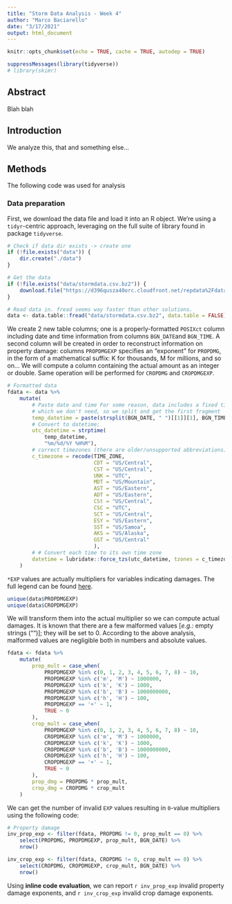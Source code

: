 ```yaml
---
title: "Storm Data Analysis - Week 4"
author: "Marco Baciarello"
date: "3/17/2021"
output: html_document
---
```


```r
knitr::opts_chunk$set(echo = TRUE, cache = TRUE, autodep = TRUE)

suppressMessages(library(tidyverse))
# library(skimr)
```

## Abstract

Blah blah

## Introduction

We analyze this, that and something else...

## Methods

The following code was used for analysis

### Data preparation

First, we download the data file and load it into an R object. We're using a `tidyr`-centric approach, leveraging on the full suite of library found in package `tidyverse`.

```r

# Check if data dir exists -> create one
if (!file.exists("data")) {
    dir.create("./data")
}

# Get the data
if (!file.exists("data/stormdata.csv.bz2")) {
    download.file("https://d396qusza40orc.cloudfront.net/repdata%2Fdata%2FStormData.csv.bz2", "data/stormdata.csv.bz2")
}

# Read data in. fread seems way faster than other solutions.
data <- data.table::fread("data/stormdata.csv.bz2", data.table = FALSE)

```

We create 2 new table columns; one is a properly-formatted `POSIXct` column including date and time information from columns `BGN_DATE`and `BGN_TIME`. A second column will be created in order to reconstruct information on property damage: columns `PROPDMGEXP` specifies an "exponent" for `PROPDMG`, in the form of a mathematical suffix: K for thousands, M for millions, and so on... We will compute a column containing the actual amount as an integer or double. Same operation will be performed for `CROPDMG` and `CROPDMGEXP`.

```r

# Formatted data
fdata <- data %>%
    mutate(
        # Paste date and time For some reason, data includes a fixed time 00:00
        # which we don't need, so we split and get the first fragment
        temp_datetime = paste(strsplit(BGN_DATE, " ")[[1]][1], BGN_TIME),
        # Convert to datetime; 
        utc_datetime = strptime(
            temp_datetime,
            "%m/%d/%Y %H%M"),
        # correct timezones (there are older/unsupported abbreviations)
        c_timezone = recode(TIME_ZONE,
                            CDT = "US/Central",
                            CST = "US/Central",
                            UNK = "UTC",
                            MDT = "US/Mountain",
                            AST = "US/Eastern",
                            ADT = "US/Eastern",
                            CSt = "US/Central",
                            CSC = "UTC",
                            SCT = "US/Central",
                            ESY = "US/Eastern",
                            SST = "US/Samoa",
                            AKS = "US/Alaska",
                            GST = "US/Central"
                            ),
        # # Convert each time to its own time zone
        datetime = lubridate::force_tzs(utc_datetime, tzones = c_timezone)
    )
```

`*EXP` values are actually multipliers for variables indicating damages. The full legend can be found [here](ane.st/HandleExponent6c0f3 "Legend for EXP values").

```r
unique(data$PROPDMGEXP)
unique(data$CROPDMGEXP)
```

We will transform them into the actual multiplier so we can compute actual damages. It is known that there are a few malformed values [*e.g.*: empty strings ("")]; they will be set to 0. According to the above analysis, malformed values are negligible both in numbers and absolute values.

```r
fdata <- fdata %>%
    mutate(
        prop_mult = case_when(
            PROPDMGEXP %in% c(0, 1, 2, 3, 4, 5, 6, 7, 8) ~ 10,
            PROPDMGEXP %in% c('m', 'M') ~ 1000000,
            PROPDMGEXP %in% c('k', 'K') ~ 1000,
            PROPDMGEXP %in% c('b', 'B') ~ 1000000000,
            PROPDMGEXP %in% c('h', 'H') ~ 100,
            PROPDMGEXP == '+' ~ 1,
            TRUE ~ 0
        ),
        crop_mult = case_when(
            PROPDMGEXP %in% c(0, 1, 2, 3, 4, 5, 6, 7, 8) ~ 10,
            CROPDMGEXP %in% c('m', 'M') ~ 1000000,
            CROPDMGEXP %in% c('k', 'K') ~ 1000,
            CROPDMGEXP %in% c('b', 'B') ~ 1000000000,
            CROPDMGEXP %in% c('h', 'H') ~ 100,
            CROPDMGEXP == '+' ~ 1,
            TRUE ~ 0
        ),
        prop_dmg = PROPDMG * prop_mult,
        crop_dmg = CROPDMG * crop_mult
    )


```

We can get the number of invalid `EXP` values resulting in `0`-value multipliers using the following code:

```r
# Property damage
inv_prop_exp <- filter(fdata, PROPDMG != 0, prop_mult == 0) %>%
    select(PROPDMG, PROPDMGEXP, prop_mult, BGN_DATE) %>%
    nrow()

inv_crop_exp <- filter(fdata, CROPDMG != 0, crop_mult == 0) %>%
    select(CROPDMG, CROPDMGEXP, crop_mult, BGN_DATE) %>%
    nrow()
```

Using **inline code evaluation**, we can report `r inv_prop_exp` invalid property damage exponents, and `r inv_crop_exp` invalid crop damage exponents.

